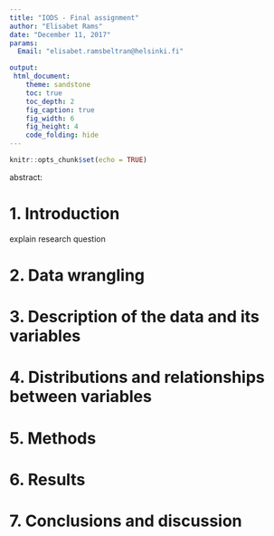 ```yaml
---
title: "IODS - Final assignment"
author: "Elisabet Rams"
date: "December 11, 2017"
params:
  Email: "elisabet.ramsbeltran@helsinki.fi"

output: 
 html_document:
    theme: sandstone
    toc: true
    toc_depth: 2
    fig_caption: true
    fig_width: 6
    fig_height: 4
    code_folding: hide
---
```



```r
knitr::opts_chunk$set(echo = TRUE)
```

abstract:

# 1. Introduction

explain research question

# 2. Data wrangling

# 3. Description of the data and its variables

# 4. Distributions and relationships between variables

# 5. Methods

# 6. Results

# 7. Conclusions and discussion
